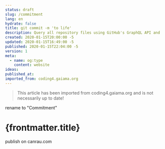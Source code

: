 ```yaml
---
status: draft
slug: /commitment
lang: en
hydrate: false
title: git commit -m 'to life'
description: Query all repository files using GitHub's GraphQL API and gatsby-source-graphql
created: 2020-01-15T20:00:00 -5
updated: 2020-01-15T16:49:00 -5
published: 2020-01-15T22:04:00 -5
version: 1
meta:
  - name: og:type
    content: website
ideas:
published_at:
imported_from: coding4.gaiama.org
---
```


> This article has been imported from coding4.gaiama.org and is not necessarily up to date!

rename to "Commitment"

# {frontmatter.title}

publish on canrau.com
